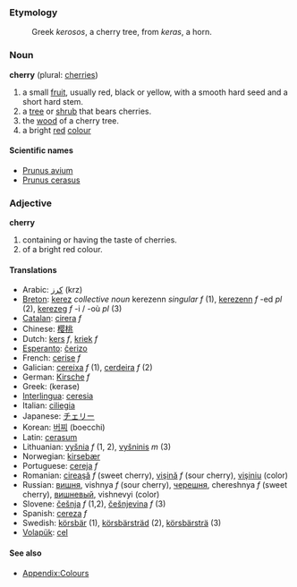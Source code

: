 === Etymology ===
:Greek ''kerosos'', a cherry tree, from ''keras'', a horn.

=== Noun ===
'''cherry''' (plural: [[cherries]])

#a small [[fruit]], usually red, black or yellow, with a smooth hard seed and a short hard stem.
#a [[tree]] or [[shrub]] that bears cherries.
#the [[wood]] of a cherry tree.
#a bright [[red]] [[color|colour]]

==== Scientific names ====
*[[Prunus avium]]
*[[Prunus cerasus]]

=== Adjective ===
'''cherry'''

#containing or having the taste of cherries.
#of a bright red colour.

==== Translations ====
*Arabic: [[كرز]] (krz)
*[[Breton]]: [[kerez]] ''collective noun'' kerezenn ''singular f'' (1), [[kerezenn]] ''f'' -ed ''pl'' (2), [[kerezeg]] ''f'' -i / -où ''pl'' (3)
*[[Catalan]]: [[cirera]] ''f''
*Chinese: [[樱桃]]
*Dutch: [[kers]] ''f'', [[kriek]] ''f''
*[[Esperanto]]: [[ĉerizo]]
*French: [[cerise]] ''f''
*Galician: [[cereixa]] ''f'' (1), [[cerdeira]] ''f'' (2)
*German: [[Kirsche]] ''f''
*Greek: (kerase)
*[[Interlingua]]: [[ceresia]]
*Italian: [[ciliegia]]
*Japanese: [[チェリー]]
*Korean: [[버찌]] (boecchi)
*Latin: [[cerasum]]
*Lithuanian: [[vyšnia]] ''f'' (1, 2), [[vyšninis]] ''m'' (3)
*Norwegian: [[kirsebær]]
*Portuguese: [[cereja]] ''f''
*Romanian: [[cireaşă]] ''f'' (sweet cherry), [[vişină]] ''f'' (sour cherry), [[vişiniu]] (color)
*Russian: [[вишня]], vishnya ''f'' (sour cherry), [[черешня]], chereshnya ''f'' (sweet cherry), [[вишневый]], vishnevyi (color)
*Slovene: [[češnja]] ''f'' (1,2), [[češnjevina]] ''f'' (3)
*Spanish: [[cereza]] ''f''
*Swedish: [[körsbär]] (1), [[körsbärsträd]] (2), [[körsbärsträ]] (3)
*[[Volapük]]: [[cel]]

====See also====
*[[Wiktionary_Appendix:Colours|Appendix:Colours]]